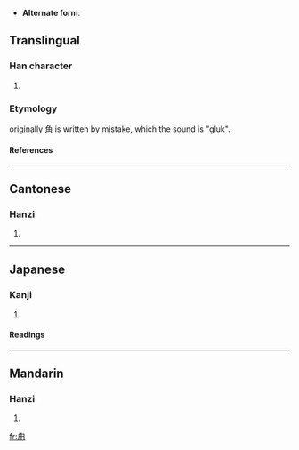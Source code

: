 * '''Alternate form''': 

==Translingual==
===Han character===
{{Han char|rn=101|rad=用|as=01|sn=6|four=2722<sub>0</sub>|canj=竹月手 (HBQ)}}
# {{defn|Han|sort=用01}}
===Etymology===
originally [[角]] is written by mistake, which the sound is "gluk".
====References====
{{Han ref|kx=0756.010|dkj=21705|dj=1166.030|hdz=10038.060|uh=752A|ud=29994|bh=CA46|bd=51782}}

----
==Cantonese==
===Hanzi===
{{yue-hanzi|jyut=|y=luk6}}
# {{defn|Cantonese}}

----
==Japanese==
===Kanji===
{{ja-kanji|grade=|rs=用01}}
# {{defn|Japanese}} 
====Readings====
{{ja-readings|on=[[ろく]] (roku)|kun=[[つの]] (tsuno)|nanori=}}

----
==Mandarin==
===Hanzi===
{{cmn-hanzi|pin=[[lù]] (lu4)|wg=lu<sup>4</sup>}}
# {{defn|Mandarin}}

[[fr:甪]]